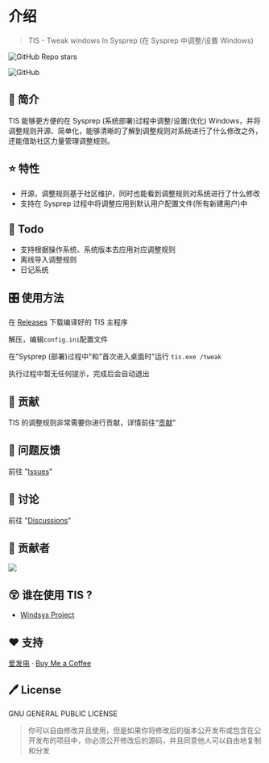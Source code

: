 # 介绍

> TIS - Tweak windows In Sysprep (在 Sysprep 中调整/设置 Windows)

![GitHub Repo stars](https://img.shields.io/github/stars/whatk233/tis?style=social) 

![GitHub](https://img.shields.io/github/license/whatk233/tis?style=for-the-badge) 

## 📄 简介

TIS 能够更方便的在 Sysprep (系统部署)过程中调整/设置(优化) Windows，并将调整规则开源、简单化，能够清晰的了解到调整规则对系统进行了什么修改之外，还能借助社区力量管理调整规则。

## ⭐ 特性

- 开源，调整规则基于社区维护，同时也能看到调整规则对系统进行了什么修改
- 支持在 Sysprep 过程中将调整应用到默认用户配置文件(所有新建用户)中

## 📒 Todo

- 支持根据操作系统、系统版本去应用对应调整规则
- 离线导入调整规则
- 日记系统

## 🎛️ 使用方法

在 [Releases](https://github.com/whatk233/tis/releases) 下载编译好的 TIS 主程序

解压，编辑`config.ini`配置文件

在"Sysprep (部署)过程中"和"首次进入桌面时"运行 `tis.exe /tweak`

执行过程中暂无任何提示，完成后会自动退出

## 👥 贡献

TIS 的调整规则非常需要你进行贡献，详情前往“[贡献](/zh/contribution)”

## 👥 问题反馈

前往 "[Issues](https://github.com/whatk233/tis/issues)"

## 👥 讨论

前往 "[Discussions](https://github.com/whatk233/tis/discussions)"

## 👥 贡献者

[![](https://contrib.rocks/image?repo=whatk233/tis)](https://github.com/whatk233/tis/graphs/contributors)

## 😲 谁在使用 TIS ?

- [Windsys Project](https://windsys.win)

## ❤️ 支持

[爱发电](https://afdian.net/@whatk) · [Buy Me a Coffee](https://ko-fi.com/whatk)

## 🖊 License

GNU GENERAL PUBLIC LICENSE

> 你可以自由修改并且使用，但是如果你将修改后的版本公开发布或包含在公开发布的项目中，你必须公开修改后的源码，并且同意他人可以自由地复制和分发
